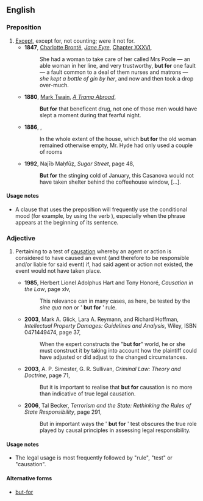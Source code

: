 ==English==

===Preposition===
{{en-prep|head=[[but]] [[for]]}}

# [[except|Except]], except for, not counting; were it not for.
#* '''1847''', [[w:Charlotte Brontë|Charlotte Brontë]], ''[[w:Jane Eyre|Jane Eyre]]'', [[s:Jane Eyre/Chapter XXXVI|Chapter XXXVI]],
#*: She had a woman to take care of her called Mrs Poole — an able woman in her line, and very trustworthy, '''but for''' one fault — a fault common to a deal of them nurses and matrons — ''she kept a bottle of gin by her'', and now and then took a drop over-much.
#* '''1880''', [[w:Mark Twain|Mark Twain]], ''[[w:A Tramp Abroad|A Tramp Abroad]]'',
#*: '''But for''' that beneficent drug, not one of those men would have slept a moment during that fearful night.
#* '''1886''', {{w|Robert Louis Stevenson}}, {{w|Strange Case Of Dr Jekyll And Mr Hyde}}
#*: In the whole extent of the house, which '''but for''' the old woman remained otherwise empty, Mr. Hyde had only used a couple of rooms
#* '''1992''', Najīb Maḥfūẓ, ''Sugar Street'', page 48,
#*: '''But for''' the stinging cold of January, this Casanova would not have taken shelter behind the coffeehouse window, […].

====Usage notes====
* A clause that uses the preposition {{m|en||but for}} will frequently use the conditional mood (for example, by using the verb {{m|en|would}}), especially when the {{m|en||but for}} phrase appears at the beginning of its sentence.

===Adjective===
{{en-adj|-}}

# {{context|legal|lang=en}} Pertaining to a test of [[causation]] whereby an agent or action is considered to have caused an event (and therefore to be responsible and/or liable for said event) if, had said agent or action not existed, the event would not have taken place.
#* '''1985''', Herbert Lionel Adolphus Hart and Tony Honoré, ''Causation in the Law'', page xlv,
#*: This relevance can in many cases, as here, be tested by the ''sine qua non'' or ' '''but for''' ' rule.
#* '''2003''', Mark A. Glick, Lara A. Reymann, and Richard Hoffman, ''Intellectual Property Damages: Guidelines and Analysis'', Wiley, ISBN 0471449474, page 37,
#*: When the expert constructs the "'''but for'''" world, he or she must construct it by taking into account how the plaintiff could have adjusted or did adjust to the changed circumstances.
#* '''2003''', A. P. Simester, G. R. Sullivan, ''Criminal Law: Theory and Doctrine'', page 71,
#*: But it is important to realise that '''but for''' causation is no more than indicative of true legal causation.
#* '''2006''', Tal Becker, ''Terrorism and the State: Rethinking the Rules of State Responsibility'', page 291,
#*: But in important ways the ' '''but for''' ' test obscures the true role played by causal principles in assessing legal responsibility.

====Usage notes====
* The legal usage is most frequently followed by "rule", "test" or "causation".

====Alternative forms====
* {{sense|legal term}} [[but-for]]